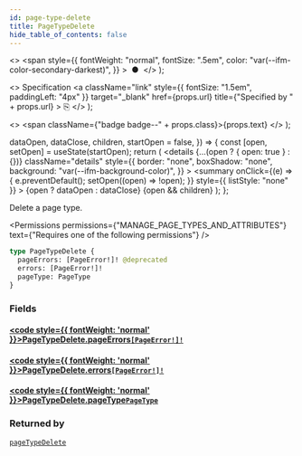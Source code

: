 ```yaml
---
id: page-type-delete
title: PageTypeDelete
hide_table_of_contents: false
---
```


  <>
    <span
      style={{
        fontWeight: "normal",
        fontSize: ".5em",
        color: "var(--ifm-color-secondary-darkest)",
      }}
    >
      &nbsp;●&nbsp;
    </span>
  </>
);

  <>
    Specification
    <a
      className="link"
      style={{ fontSize: "1.5em", paddingLeft: "4px" }}
      target="\_blank"
      href={props.url}
      title={"Specified by " + props.url}
    >
      ⎘
    </a>
  </>
);

  <>
    <span className={"badge badge--" + props.class}>{props.text}</span>
  </>
);


  dataOpen,
  dataClose,
  children,
  startOpen = false,
}) => {
  const [open, setOpen] = useState(startOpen);
  return (
    <details
      {...(open ? { open: true } : {})}
      className="details"
      style={{
        border: "none",
        boxShadow: "none",
        background: "var(--ifm-background-color)",
      }}
    >
      <summary
        onClick={(e) => {
          e.preventDefault();
          setOpen((open) => !open);
        }}
        style={{ listStyle: "none" }}
      >
        {open ? dataOpen : dataClose}
      </summary>
      {open && children}
    </details>
  );
};

Delete a page type.

<Permissions
  permissions={"MANAGE_PAGE_TYPES_AND_ATTRIBUTES"}
  text={"Requires one of the following permissions"}
/>

```graphql
type PageTypeDelete {
  pageErrors: [PageError!]! @deprecated
  errors: [PageError!]!
  pageType: PageType
}
```

### Fields

#### [<code style={{ fontWeight: 'normal' }}>PageTypeDelete.<b>pageErrors</b></code>](#)<Bullet />[`[PageError!]!`](../../../api-reference/pages/objects/page-error) <Badge class="secondary" text="deprecated"/> <Badge class="secondary" text="non-null"/> <Badge class="secondary" text="object"/>

> <Badge
>   class="warning"
>   text="DEPRECATED: This field will be removed in Saleor 4.0. Use `errors` field instead."
> />

#### [<code style={{ fontWeight: 'normal' }}>PageTypeDelete.<b>errors</b></code>](#)<Bullet />[`[PageError!]!`](../../../api-reference/pages/objects/page-error) <Badge class="secondary" text="non-null"/> <Badge class="secondary" text="object"/>

>

#### [<code style={{ fontWeight: 'normal' }}>PageTypeDelete.<b>pageType</b></code>](#)<Bullet />[`PageType`](../../../api-reference/pages/objects/page-type) <Badge class="secondary" text="object"/>

>

### Returned by

[`pageTypeDelete`](../../../api-reference/pages/mutations/page-type-delete) <Badge class="secondary" text="mutation"/>

